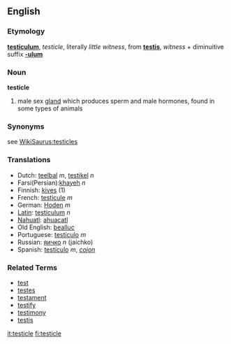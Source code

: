 ==English==
===Etymology===
{{L.}} '''[[testiculum]]''', ''testicle'', literally ''little witness'', from '''[[testis]]''', ''witness'' + diminuitive suffix '''[[-ulum]]'''

===Noun===
'''testicle'''

# male sex [[gland]] which produces sperm and male hormones, found in some types of animals

===Synonyms===
see [[WikiSaurus:testicles]]

===Translations===
*Dutch: [[teelbal]] ''m'', [[testikel]] ''n''
*Farsi(Persian):[[khayeh]] ''n''
*Finnish: [[kives]] (1)
*French: [[testicule]] ''m''
*German: [[Hoden]] ''m''
*[[Latin]]: [[testiculum]] ''n''
*[[Nahuatl]]: [[ahuacatl]]
*Old English: [[beallucas|bealluc]]
*Portuguese: [[testículo]] ''m''
*Russian: [[яичко]] ''n'' (jaíchko)
*Spanish: [[testículo]] ''m'', ''[[cojon]]''

===Related Terms===
*[[test]]
*[[testes]]
*[[testament]]
*[[testify]]
*[[testimony]]
*[[testis]]

[[it:testicle]]
[[fi:testicle]]